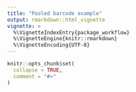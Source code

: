 ```yaml
---
title: "Pooled barcode example"
output: rmarkdown::html_vignette
vignette: >
  %\VignetteIndexEntry{package_workflow}
  %\VignetteEngine{knitr::rmarkdown}
  %\VignetteEncoding{UTF-8}
---
```


```r
knitr::opts_chunk$set(
  collapse = TRUE,
  comment = "#>"
)
```
